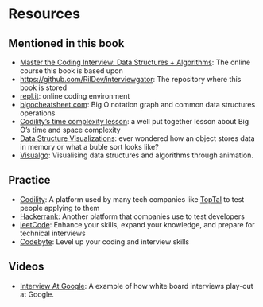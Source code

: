 # Resources

## Mentioned in this book

- [Master the Coding Interview: Data Structures + Algorithms](https://www.udemy.com/course/master-the-coding-interview-data-structures-algorithms/){target="_blank"}: The online course this book is based upon
- [https://github.com/RilDev/interviewgator](https://github.com/RilDev/interviewgator){target="_blank"}: The repository where this book is stored
- [repl.it](https://repl.it/){target="_blank"}: online coding environment
- [bigocheatsheet.com](https://www.bigocheatsheet.com/){target="_blank"}: Big O notation graph and common data structures operations
- [Codility's time complexity lesson](https://codility.com/media/train/1-TimeComplexity.pdf){target="_blank"}: a well put together lesson about Big O's time and space complexity
- [Data Structure Visualizations](https://www.cs.usfca.edu/~galles/visualization/Algorithms.html){target="blank"}: ever wondered how an object stores data in memory or what a buble sort looks like?
- [Visualgo](https://visualgo.net/){target="blank"}: Visualising data structures and algorithms through animation.

## Practice

- [Codility](https://www.codility.com/){target="_blank"}: A platform used by many tech companies like [TopTal](https://www.toptal.com/){target="_blank"} to test people applying to them
- [Hackerrank](https://www.hackerrank.com/){target="_blank"}: Another platform that companies use to test developers
- [leetCode](https://leetcode.com/){target="_blank"}: Enhance your skills, expand your knowledge, and prepare for technical interviews
- [Codebyte](https://coderbyte.com/){target="_blank"}: Level up your coding and interview skills

## Videos

- [Interview At Google](https://youtu.be/XKu_SEDAykw){target="_blank"}: A example of how white board interviews play-out at Google.
